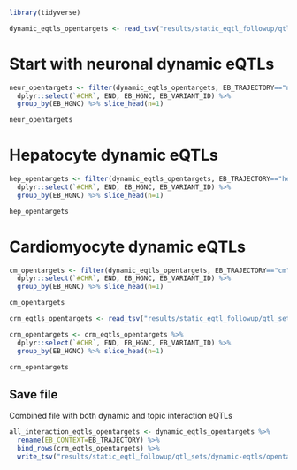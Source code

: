 ```r
library(tidyverse)
```

```r
dynamic_eqtls_opentargets <- read_tsv("results/static_eqtl_followup/qtl_sets/dynamic-eqtls/opentargets_overlap/dynamic-signif_variant_gene_pairs.gtex_removed.opentargets_overlap.tagged_gtex_removed.bed")
```

# Start with neuronal dynamic eQTLs
```r
neur_opentargets <- filter(dynamic_eqtls_opentargets, EB_TRAJECTORY=="neur") %>%
  dplyr::select(`#CHR`, END, EB_HGNC, EB_VARIANT_ID) %>%
  group_by(EB_HGNC) %>% slice_head(n=1)

neur_opentargets
```
# Hepatocyte dynamic eQTLs
```r
hep_opentargets <- filter(dynamic_eqtls_opentargets, EB_TRAJECTORY=="hep") %>%
  dplyr::select(`#CHR`, END, EB_HGNC, EB_VARIANT_ID) %>%
  group_by(EB_HGNC) %>% slice_head(n=1)

hep_opentargets
```

# Cardiomyocyte dynamic eQTLs
```r
cm_opentargets <- filter(dynamic_eqtls_opentargets, EB_TRAJECTORY=="cm") %>%
  dplyr::select(`#CHR`, END, EB_HGNC, EB_VARIANT_ID) %>%
  group_by(EB_HGNC) %>% slice_head(n=1)

cm_opentargets
```

```r
crm_eqtls_opentargets <- read_tsv("results/static_eqtl_followup/qtl_sets/dynamic-eqtls/opentargets_overlap/crm-all-signif_variant_gene_pairs.gtex_removed.opentargets_overlap.tagged_gtex_removed.bed")
```

```r
crm_opentargets <- crm_eqtls_opentargets %>%
  dplyr::select(`#CHR`, END, EB_HGNC, EB_VARIANT_ID) %>%
  group_by(EB_HGNC) %>% slice_head(n=1)

crm_opentargets
```

## Save file
Combined file with both dynamic and topic interaction eQTLs
```r
all_interaction_eqtls_opentargets <- dynamic_eqtls_opentargets %>%
  rename(EB_CONTEXT=EB_TRAJECTORY) %>%
  bind_rows(crm_eqtls_opentargets) %>%
  write_tsv("results/static_eqtl_followup/qtl_sets/dynamic-eqtls/opentargets_overlap/combined_interaction_variant_gene_pairs.gtex_removed.opentargets_overlap.tagged_gtex_removed.bed")
```

